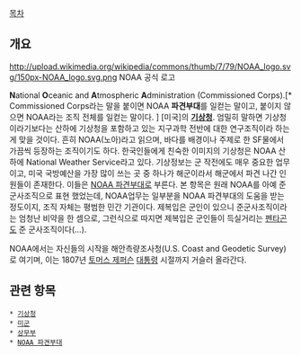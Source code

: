 [[목차]]

== 개요 ==
http://upload.wikimedia.org/wikipedia/commons/thumb/7/79/NOAA_logo.svg/150px-NOAA_logo.svg.png
NOAA 공식 로고

'''N'''ational '''O'''ceanic and '''A'''tmospheric '''A'''dministration (Commissioned Corps).[* Commissioned Corps라는 말을 붙이면 NOAA '''파견부대'''를 일컫는 말이고, 붙이지 않으면 NOAA라는 조직 전체를 일컫는 말이다. ] [미국]의 '''[[기상청]]'''. 엄밀히 말하면 기상청이라기보다는 산하에 기상청을 포함하고 있는 지구과학 전반에 대한 연구조직이라 하는게 맞을 것이다. 흔히 NOAA(노아)라고 읽으며, 바다를 배경이나 주제로 한 SF물에서 가끔씩 등장하는 조직이기도 하다. 한국인들에게 친숙한 이미지의 기상청은 NOAA 산하에 National Weather Service라고 있다. 기상정보는 군 작전에도 매우 중요한 업무이고, 미국 국방예산을 가장 많이 쓰는 곳 중 하나가 해군이라서 해군에서 파견 나간 인원들이 존재한다. 이들은 [[NOAA 파견부대]]로 부른다. 본 항목은 원래 NOAA를 아예 준군사조직으로 표현 했었는데, NOAA업무는 일부분을 NOAA 파견부대의 도움을 받는 정도이지, 조직 자체는 평범한 민간 기관이다. 제복입은 군인이 있으니 준군사조직이라는 엄청난 비약을 한 셈으로, 그런식으로 따지면 제복입은 군인들이 득실거리는 [[펜타곤]]도 준 군사조직이다(...).

NOAA에서는 자신들의 시작을 해안측량조사청(U.S. Coast and Geodetic Survey)로 여기며, 이는 1807년 [[토머스 제퍼슨]] [[대통령]] 시절까지 거슬러 올라간다. 


== 관련 항목 ==
 * [[기상청]]
 * [[미군]]
 * [[상무부]]
 * [[NOAA 파견부대]]
